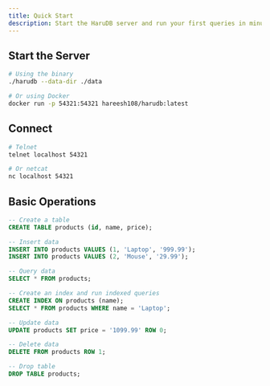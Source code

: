 ```yaml
---
title: Quick Start
description: Start the HaruDB server and run your first queries in minutes.
---
```


## Start the Server

```bash
# Using the binary
./harudb --data-dir ./data

# Or using Docker
docker run -p 54321:54321 hareesh108/harudb:latest
```

## Connect

```bash
# Telnet
telnet localhost 54321

# Or netcat
nc localhost 54321
```

## Basic Operations

```sql
-- Create a table
CREATE TABLE products (id, name, price);

-- Insert data
INSERT INTO products VALUES (1, 'Laptop', '999.99');
INSERT INTO products VALUES (2, 'Mouse', '29.99');

-- Query data
SELECT * FROM products;

-- Create an index and run indexed queries
CREATE INDEX ON products (name);
SELECT * FROM products WHERE name = 'Laptop';

-- Update data
UPDATE products SET price = '1099.99' ROW 0;

-- Delete data
DELETE FROM products ROW 1;

-- Drop table
DROP TABLE products;
```
